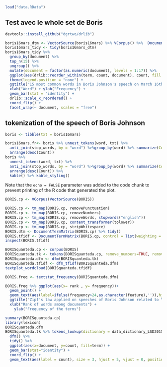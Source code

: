 

```r
load("data.RData")
```



## Test avec le whole set de Boris
```r
devtools::install_github("dgrtwo/drlib")
```

```r
boris16mars_dtm <- VectorSource(boris16mars) %>% VCorpus() %>%  DocumentTermMatrix(control=list(removePunctuation=TRUE, removeNumbers=TRUE, stopwords=TRUE))
boris16mars_tidy <- tidy(boris16mars_dtm)
boris16mars_tidy %>%
  group_by(document) %>%
  top_n(15) %>%
  ungroup() %>%
  mutate(document = factor(as.numeric(document), levels = 1:17)) %>%
  ggplot(aes(drlib::reorder_within(term, count, document), count, fill =term)) +
  theme(legend.position = "none") +
  ggtitle("15 most common words in Boris Johnson's speech on March 16th") +
  xlab("Word") + ylab("Frequency") +
  geom_bar(stat = "identity") +
  drlib::scale_x_reordered() +
  coord_flip() +
  facet_wrap(~ document, scales = "free")
```



## tokenization of the speech of Boris Johnson
```r
boris <- tibble(txt = boris16mars)

boris16mars.fr<- boris %>% unnest_tokens(word, txt) %>%
  anti_join(stop_words, by = "word") %>%group_by(word) %>% summarize(Count =n()) %>% 
  arrange(desc(Count)) 
boris %>%
  unnest_tokens(word, txt) %>%
  anti_join(stop_words, by = "word") %>%group_by(word) %>% summarize(Count =n()) %>% 
  arrange(desc(Count)) %>%
  kable() %>% kable_styling()

```


Note that the `echo = FALSE` parameter was added to the code chunk to prevent printing of the R code that generated the plot.


```r
BORIS.cp <- VCorpus(VectorSource(BORIS))

BORIS.cp <- tm_map(BORIS.cp, removePunctuation) 
BORIS.cp <- tm_map(BORIS.cp, removeNumbers)
BORIS.cp <- tm_map(BORIS.cp, removeWords, stopwords("english"))
BORIS.cp <- tm_map(BORIS.cp, content_transformer(tolower))
BORIS.cp <- tm_map(BORIS.cp, stripWhitespace)
BORIS.dtm <- DocumentTermMatrix(BORIS.cp) %>% tidy()
BORIS.tfidf <- DocumentTermMatrix(BORIS.cp, control = list(weighting = weightTfIdf))
inspect(BORIS.tfidf)
```

```r
BORISquanteda.cp <- corpus(BORIS)
BORISquanteda.tk <- tokens(BORISquanteda.cp, remove_numbers=TRUE, remove_punct=TRUE, remove_symbols=TRUE, remove_separators=TRUE) %>% tokens_tolower() %>% tokens_remove(stopwords("english"))
BORISquanteda.dfm <- dfm(BORISquanteda.tk)
BORISquanteda.tfidf <- dfm_tfidf(BORISquanteda.dfm)
textplot_wordcloud(BORISquanteda.tfidf)

```


```r
BORIS.freq <- textstat_frequency(BORISquanteda.dfm)

BORIS.freq %>% ggplot(aes(x= rank , y= frequency))+
  geom_point() +
  geom_text(aes(label=ifelse(frequency>24,as.character(feature),'')),hjust=-1,vjust=0) +
  ggtitle("Zipf's law applied on speeches of Boris Johnson related to \ncovid-19 in between March 9th and 22nd") +
  xlab("Rank of words among documents") + 
    ylab("Frequency of the terms")


```

```r
summary(BORISquanteda.cp)
library(lexicon) 
BORISquanteda.dfm
BORISquanteda.tk %>% tokens_lookup(dictionary = data_dictionary_LSD2015) %>% 
  dfm() %>% 
  tidy() %>% 
  ggplot(aes(x=document, y=count, fill=term)) + 
  geom_bar(stat="identity") + 
  coord_flip() +
  geom_text(aes(label = count), size = 3, hjust = 5, vjust = 0, position =     "stack")
```





